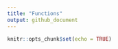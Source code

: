 ```yaml
---
title: "Functions"
output: github_document
---
```


```r
knitr::opts_chunk$set(echo = TRUE)
```

